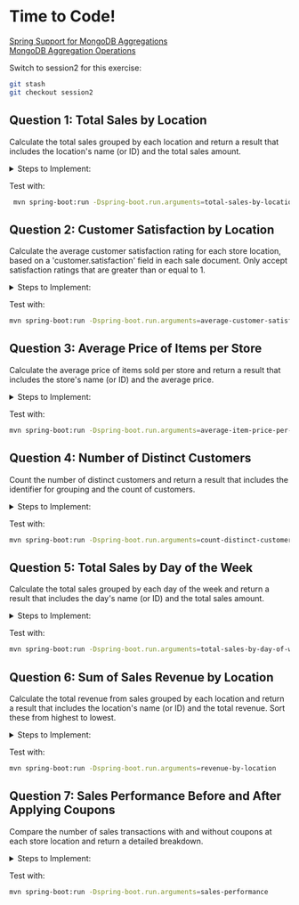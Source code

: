 # Time to Code!
[Spring Support for MongoDB Aggregations](https://docs.spring.io/spring-data/mongodb/reference/mongodb/aggregation-framework.html)  
[MongoDB Aggregation Operations](https://www.mongodb.com/docs/manual/aggregation/?utm_campaign=devrel&utm_source=workshop&utm_term=devrel.springio.workshop.java)

Switch to session2 for this exercise:
```bash
git stash
git checkout session2
```

## Question 1: Total Sales by Location
Calculate the total sales grouped by each location and return a result that includes the location's name (or ID) and the total sales amount.

<details>
<summary>Steps to Implement:</summary>
<div>
1. **GroupOperation:** Group by storeLocation and count the total sales.
2. **Aggregation:** Combine the group operation into an aggregation.
3. **Execution:** Execute the aggregation and return the results.
</div>
</details>

Test with:
```bash
 mvn spring-boot:run -Dspring-boot.run.arguments=total-sales-by-location
```

## Question 2: Customer Satisfaction by Location
Calculate the average customer satisfaction rating for each store location, based on a 'customer.satisfaction' field in each sale document. Only accept satisfaction ratings that are greater than or equal to 1.

<details>
<summary>Steps to Implement:</summary>
<div>
1. **MatchOperation:** Filter documents with customer.satisfaction greater than or equal to 1.
2. **GroupOperation:** Group by storeLocation and calculate the average satisfaction.
3. **ProjectionOperation:** Project the results to format the output.
4. **Aggregation:** Combine the operations into an aggregation.
5. **Execution:** Execute the aggregation and return the results.
</div>
</details>

Test with:
```bash
mvn spring-boot:run -Dspring-boot.run.arguments=average-customer-satisfaction
```

## Question 3: Average Price of Items per Store
Calculate the average price of items sold per store and return a result that includes the store's name (or ID) and the average price.

<details>
<summary>Steps to Implement:</summary>
<div>
1. **UnwindOperation:** Unwind the items array to process each item separately.
2. **GroupOperation:** Group by storeLocation and calculate the average price of items.
3. **Aggregation:** Combine the operations into an aggregation.
4. **Execution:** Execute the aggregation and return the results.
</div>
</details>

Test with:
```bash
mvn spring-boot:run -Dspring-boot.run.arguments=average-item-price-per-store
```

## Question 4: Number of Distinct Customers
Count the number of distinct customers and return a result that includes the identifier for grouping and the count of customers.

<details>
<summary>Steps to Implement:</summary>
<div>
1. **GroupOperation:** Group by storeLocation and collect unique customers using addToSet.
2. **ProjectionOperation:** Project the size of the unique customers set.
3. **Aggregation:** Combine the operations into an aggregation.
4. **Execution:** Execute the aggregation and return the results.
</div>
</details>

Test with:
```bash
mvn spring-boot:run -Dspring-boot.run.arguments=count-distinct-customers
```

## Question 5: Total Sales by Day of the Week
Calculate the total sales grouped by each day of the week and return a result that includes the day's name (or ID) and the total sales amount.

<details>
<summary>Steps to Implement:</summary>
<div>
1. **ProjectionOperation:** Project the day of the week from the saleDate.
2. **GroupOperation:** Group by dayOfWeek and count the total sales.
3. **Aggregation:** Combine the operations into an aggregation.
4. **Execution:** Execute the aggregation and return the results.
</div>
</details>

Test with:
```bash
mvn spring-boot:run -Dspring-boot.run.arguments=total-sales-by-day-of-week
```

## Question 6: Sum of Sales Revenue by Location
Calculate the total revenue from sales grouped by each location and return a result that includes the location's name (or ID) and the total revenue. Sort these from highest to lowest.

<details>
<summary>Steps to Implement:</summary>
<div>
1. **UnwindOperation:** Unwind the items array to process each item separately.
2. **ProjectionOperation:** Calculate the total revenue for each item.
3. **GroupOperation:** Group by storeLocation and sum the total revenue.
4. **ProjectionOperation:** Project the final results.
5. **SortOperation:** Sort the results by total revenue in descending order.
6. **Aggregation:** Combine the operations into an aggregation.
7. **Execution:** Execute the aggregation and return the results.
</div>
</details>

Test with:
```bash
mvn spring-boot:run -Dspring-boot.run.arguments=revenue-by-location
```

## Question 7: Sales Performance Before and After Applying Coupons
Compare the number of sales transactions with and without coupons at each store location and return a detailed breakdown.

<details>
<summary>Steps to Implement:</summary>
<div>
1. **GroupOperation:** Group by storeLocation and count the sales with and without coupons using conditional operators.
2. **ProjectionOperation:** Project the results to format the output.
3. **Aggregation:** Combine the operations into an aggregation.
4. **Execution:** Execute the aggregation and return the results.
</div>
</details>

Test with:
```bash
mvn spring-boot:run -Dspring-boot.run.arguments=sales-performance
```
